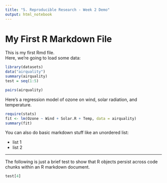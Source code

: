 ```yaml
---
title: "5. Reproducible Research - Week 2 Demo"
output: html_notebook
---
```


My First R Markdown File
========================

This is my first Rmd file.  
Here, we're going to load some data:

```r
library(datasets)
data("airquality")
summary(airquality)
test = seq(1:5)
```

```r
pairs(airquality)
```

Here's a regression model of ozone on wind, solar radiation, and temperature.

```r
require(stats)
fit <- lm(Ozone ~ Wind + Solar.R + Temp, data = airquality)
summary(fit)
```

You can also do basic markdown stuff like an unordered list:

* list 1
* list 2

---
The following is just a brief test to show that R objects persist across code chunks within an R markdown document.

```r
test[4]
```
